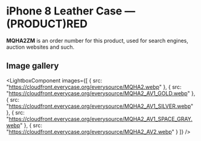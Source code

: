 
# iPhone 8 Leather Case — (PRODUCT)RED

<Callout type='info' emoji='👉🏻'>**MQHA2ZM** is an order number for this product, used for search engines, auction websites and such.</Callout>

## Image gallery

<LightboxComponent
    images={[
      {
        src: "https://cloudfront.everycase.org/everysource/MQHA2.webp"
      },
      {
        src: "https://cloudfront.everycase.org/everysource/MQHA2_AV1_GOLD.webp"
      },
      {
        src: "https://cloudfront.everycase.org/everysource/MQHA2_AV1_SILVER.webp"
      },
      {
        src: "https://cloudfront.everycase.org/everysource/MQHA2_AV1_SPACE_GRAY.webp"
      },
      {
        src: "https://cloudfront.everycase.org/everysource/MQHA2_AV2.webp"
      }
    ]}
  />
